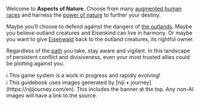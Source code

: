 
Welcome to **Aspects of Nature**. Choose from many [augmented human races](races-of-eisenkind) and harness the [power of nature](aspects) to further your destiny.

Maybe you’ll choose to defend against the dangers of [the outlands](the-outlands). Maybe you believe outland creatures and Eisenkind can live in harmony. Or maybe you want to give [Eisenwald](eisenwald) back to the outland creatures, its rightful owner.

Regardless of the [path](factions) you take, stay aware and vigilant. In this landscape of persistent conflict and divisiveness, even your most trusted allies could be plotting against you.

<aside>
ℹ️ This game system is a work in progress and rapidly evolving!

</aside>

<aside>
ℹ️ This guidebook uses images generated by [niji • journey](https://nijijourney.com/en). This includes the banner at the top. Any non-AI images will have a link to the source.

</aside>
